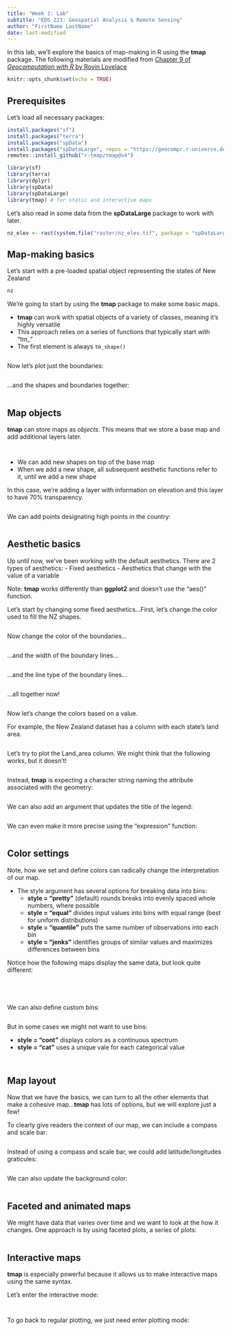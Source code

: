 ```yaml
---
title: "Week 1: Lab"
subtitle: "EDS 223: Geospatial Analysis & Remote Sensing"
author: "FirstName LastName"
date: last-modified
---
```


In this lab, we'll explore the basics of map-making in R using the **tmap** package. The following materials are modified from [Chapter 9 of *Geocomputation with R* by Rovin Lovelace](https://geocompr.robinlovelace.net/adv-map.html)

```r
knitr::opts_chunk$set(echo = TRUE)
```

## Prerequisites

Let's load all necessary packages:

```r
install.packages("sf")
install.packages("terra")
install.packages("spData")
install.packages("spDataLarge", repos = "https://geocompr.r-universe.dev")
remotes::install_github("r-tmap/tmap@v4")
```

```r
library(sf)
library(terra)
library(dplyr)
library(spData)
library(spDataLarge)
library(tmap) # for static and interactive maps
```

Let's also read in some data from the **spDataLarge** package to work with later.

```r
nz_elev <- rast(system.file("raster/nz_elev.tif", package = "spDataLarge"))
```

## Map-making basics

Let's start with a pre-loaded spatial object representing the states of New Zealand

```r
nz
```

We're going to start by using the **tmap** package to make some basic maps. 

- **tmap** can work with spatial objects of a variety of classes, meaning it's highly versatile
- This approach relies on a series of functions that typically start with "tm\_"
- The first element is always `tm_shape()`

```r

```

Now let's plot just the boundaries:

```r

```

...and the shapes and boundaries together:

```r

```

## Map objects
**tmap** can store maps as *objects*. This means that we store a base map and add additional layers later.

```r

```

```r

```

- We can add new shapes on top of the base map
- When we add a new shape, all subsequent aesthetic functions refer to it, until we add a new shape

In this case, we're adding a layer with information on elevation and this layer to have 70% transparency.

```r

```

We can add points designating high points in the country:

```r

```

## Aesthetic basics

Up until now, we've been working with the default aesthetics. There are 2 types of aesthetics: 
- Fixed aesthetics
- Aesthetics that change with the value of a variable

Note: **tmap** works differently than **ggplot2** and doesn't use the "aes()" function.

Let's start by changing some fixed aesthetics...First, let's change the color used to fill the NZ shapes.

```r

```

Now change the color of the boundaries...

```r

```

...and the width of the boundary lines...

```r

```

...and the line type of the boundary lines...

```r

```

...all together now!

```r

```

Now let's change the colors based on a value.

For example, the New Zealand dataset has a column with each state's land area.

```r

```

Let's try to plot the Land_area column. We might think that the following works, but it doesn't!

```r

```

Instead, **tmap** is expecting a character string naming the attribute associated with the geometry:

```r

```

We can also add an argument that updates the title of the legend:

```r

```

We can even make it more precise using the "expression" function:

```r

```

## Color settings

Note, how we set and define colors can radically change the interpretation of our map.

-   The style argument has several options for breaking data into bins:
    -   **style = "pretty"** (default) rounds breaks into evenly spaced whole numbers, where possible
    -   **style = "equal"** divides input values into bins with equal range (best for uniform distributions)
    -   **style = "quantile"** puts the same number of observations into each bin
    -   **style = "jenks"** identifies groups of similar values and maximizes differences between bins

Notice how the following maps display the same data, but look quite different:

```r

```

```r

```

```r

```

```r

```

We can also define custom bins:

```r

```

But in some cases we might not want to use bins: 

- **style = "cont"** displays colors as a continuous spectrum 
- **style = "cat"** uses a unique vale for each categorical value

```r

```

```r

```

## Map layout

Now that we have the basics, we can turn to all the other elements that make a cohesive map...**tmap** has lots of options, but we will explore just a few!

To clearly give readers the context of our map, we can include a compass and scale bar:

```r

```

Instead of using a compass and scale bar, we could add latitude/longitudes graticules:

```r

```

We can also update the background color:

```r

```

## Faceted and animated maps

We might have data that varies over time and we want to look at the how it changes. One approach is by using faceted plots, a series of plots:

```r

```

## Interactive maps
**tmap** is especially powerful because it allows us to make interactive maps using the same syntax.

Let's enter the interactive mode:
```r

```


```r

```

To go back to regular plotting, we just need enter plotting mode:
```r

```
